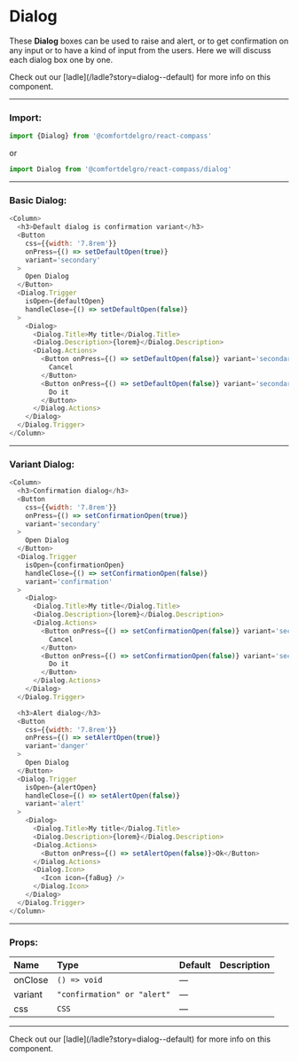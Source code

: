 
# Dialog

These <b>Dialog</b> boxes can be used to raise and alert, or to get confirmation on any input or to have a kind of input from the users. Here we will discuss each dialog box one by one.

<Callout>
  Check out our [ladle](/ladle?story=dialog--default) for more info on this
  component.
</Callout>

---

### Import:

```js
import {Dialog} from '@comfortdelgro/react-compass'
```

or

```js
import Dialog from '@comfortdelgro/react-compass/dialog'
```

---

### Basic Dialog:

<section className={styles.avatarShowcaseContainer}>
  <Default />
</section>

```js
<Column>
  <h3>Default dialog is confirmation variant</h3>
  <Button
    css={{width: '7.8rem'}}
    onPress={() => setDefaultOpen(true)}
    variant='secondary'
  >
    Open Dialog
  </Button>
  <Dialog.Trigger
    isOpen={defaultOpen}
    handleClose={() => setDefaultOpen(false)}
  >
    <Dialog>
      <Dialog.Title>My title</Dialog.Title>
      <Dialog.Description>{lorem}</Dialog.Description>
      <Dialog.Actions>
        <Button onPress={() => setDefaultOpen(false)} variant='secondary'>
          Cancel
        </Button>
        <Button onPress={() => setDefaultOpen(false)} variant='secondary'>
          Do it
        </Button>
      </Dialog.Actions>
    </Dialog>
  </Dialog.Trigger>
</Column>
```

---

### Variant Dialog:

<section className={styles.avatarShowcaseContainer}>
  <Variants />
</section>

```js
<Column>
  <h3>Confirmation dialog</h3>
  <Button
    css={{width: '7.8rem'}}
    onPress={() => setConfirmationOpen(true)}
    variant='secondary'
  >
    Open Dialog
  </Button>
  <Dialog.Trigger
    isOpen={confirmationOpen}
    handleClose={() => setConfirmationOpen(false)}
    variant='confirmation'
  >
    <Dialog>
      <Dialog.Title>My title</Dialog.Title>
      <Dialog.Description>{lorem}</Dialog.Description>
      <Dialog.Actions>
        <Button onPress={() => setConfirmationOpen(false)} variant='secondary'>
          Cancel
        </Button>
        <Button onPress={() => setConfirmationOpen(false)} variant='secondary'>
          Do it
        </Button>
      </Dialog.Actions>
    </Dialog>
  </Dialog.Trigger>

  <h3>Alert dialog</h3>
  <Button
    css={{width: '7.8rem'}}
    onPress={() => setAlertOpen(true)}
    variant='danger'
  >
    Open Dialog
  </Button>
  <Dialog.Trigger
    isOpen={alertOpen}
    handleClose={() => setAlertOpen(false)}
    variant='alert'
  >
    <Dialog>
      <Dialog.Title>My title</Dialog.Title>
      <Dialog.Description>{lorem}</Dialog.Description>
      <Dialog.Actions>
        <Button onPress={() => setAlertOpen(false)}>Ok</Button>
      </Dialog.Actions>
      <Dialog.Icon>
        <Icon icon={faBug} />
      </Dialog.Icon>
    </Dialog>
  </Dialog.Trigger>
</Column>
```

---

### Props:

| Name    | Type                        | Default | Description |
| :------ | :-------------------------- | :------ | :---------- |
| onClose | `() => void`                | —       |             |
| variant | `"confirmation" or "alert"` | —       |             |
| css     | `CSS`                       | —       |             |

---

<Callout>
  Check out our [ladle](/ladle?story=dialog--default) for more info on this
  component.
</Callout>
